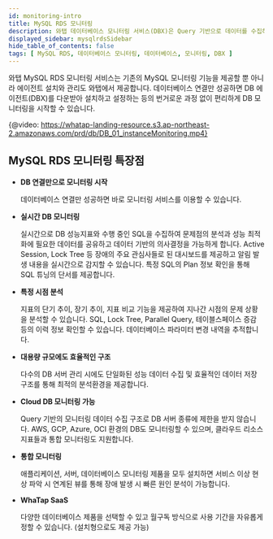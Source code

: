 ```yaml
---
id: monitoring-intro
title: MySQL RDS 모니터링
description: 와탭 데이터베이스 모니터링 서비스(DBX)은 Query 기반으로 데이터를 수집하여 성능 모니터링 서비스를 제공합니다.
displayed_sidebar: mysqlrdsSidebar
hide_table_of_contents: false
tags: [ MySQL RDS, 데이터베이스 모니터링, 데이터베이스, 모니터링, DBX ]
---
```


와탭 MySQL RDS 모니터링 서비스는 기존의 MySQL 모니터링 기능을 제공할 뿐 아니라 에이전트 설치와 관리도 와탭에서 제공합니다. 데이터베이스 연결만 성공하면 DB 에이전트(DBX)를 다운받아 설치하고 설정하는 등의 번거로운 과정 없이 편리하게 DB 모니터링을 시작할 수 있습니다.

{@video: https://whatap-landing-resource.s3.ap-northeast-2.amazonaws.com/prd/db/DB_01_instanceMonitoring.mp4}

## MySQL RDS 모니터링 특장점

- **DB 연결만으로 모니터링 시작**

  데이터베이스 연결만 성공하면 바로 모니터링 서비스를 이용할 수 있습니다.

- **실시간 DB 모니터링**

  실시간으로 DB 성능지표와 수행 중인 SQL을 수집하여 문제점의 분석과 성능 최적화에 필요한 데이터를 공유하고 데이터 기반의 의사결정을 가능하게 합니다. Active Session, Lock Tree 등 장애의 주요 관심사들로 된 대시보드를 제공하고 알림 발생 내용을 실시간으로 감지할 수 있습니다. 특정 SQL의 Plan 정보 확인을 통해 SQL 튜닝의 단서를 제공합니다.

- **특정 시점 분석**

  지표의 단기 추이, 장기 추이, 지표 비교 기능을 제공하여 지나간 시점의 문제 상황을 분석할 수 있습니다. SQL, Lock Tree, Parallel Query, 테이블스페이스 증감 등의 이력 정보 확인할 수 있습니다.  데이터베이스 파라미터 변경 내역을 추적합니다.

- **대용량 규모에도 효율적인 구조**

  다수의 DB 서버 관리 시에도 단일화된 성능 데이터 수집 및 효율적인 데이터 저장 구조를 통해 최적의 분석환경을 제공합니다.

- **Cloud DB 모니터링 가능**

  Query 기반의 모니터링 데이터 수집 구조로 DB 서버 종류에 제한을 받지 않습니다. AWS, GCP, Azure, OCI 환경의 DB도 모니터링할 수 있으며, 클라우드 리소스 지표들과 통합 모니터링도 지원합니다.

- **통합 모니터링**

  애플리케이션, 서버, 데이터베이스 모니터링 제품을 모두 설치하면 서비스 이상 현상 파악 시 연계된 뷰를 통해 장애 발생 시 빠른 원인 분석이 가능합니다.

- **WhaTap SaaS**

  다양한 데이터베이스 제품을 선택할 수 있고 월구독 방식으로 사용 기간을 자유롭게 정할 수 있습니다. (설치형으로도 제공 가능)